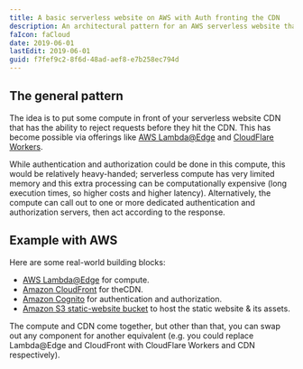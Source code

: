 ```yaml
---
title: A basic serverless website on AWS with Auth fronting the CDN
description: An architectural pattern for an AWS serverless website that performs authentication and authorization in front of the CDN.
faIcon: faCloud
date: 2019-06-01
lastEdit: 2019-06-01
guid: f7fef9c2-8f6d-48ad-aef8-e7b258ec794d
---
```



## The general pattern

The idea is to put some <a title="ability to run code">compute</a> in front of your <a title="A website that runs and renders entirely in the browser, as opposed to sites which, traditionally, get rendered on a server and only then are displayed in the browser.">serverless website</a> CDN that has the ability to reject requests before they hit the CDN. This has become possible via offerings like [AWS Lambda@Edge](https://docs.aws.amazon.com/lambda/latest/dg/lambda-edge.html) and [CloudFlare Workers](https://www.cloudflare.com/products/cloudflare-workers/).

While authentication and authorization could be done in this compute, this would be relatively heavy-handed; serverless
compute has very limited memory and this extra processing can be computationally
expensive (long execution times, so higher costs and higher latency). Alternatively, the compute can
call out to one or more dedicated authentication and authorization servers, then
act according to the response.

<GeneralArchitecture />

## Example with AWS

Here are some real-world building blocks:

- [AWS Lambda@Edge](https://docs.aws.amazon.com/lambda/latest/dg/lambda-edge.html) for compute.
- [Amazon CloudFront](https://aws.amazon.com/cloudfront/) for theCDN.
- [Amazon Cognito](https://aws.amazon.com/cognito/) for authentication and authorization.
- [Amazon S3 static-website bucket](https://docs.aws.amazon.com/AmazonS3/latest/dev/WebsiteHosting.html) to host the static website & its assets.

The compute and CDN come together, but other than that, you can swap out any component for another equivalent (e.g. you could replace Lambda@Edge and CloudFront with CloudFlare Workers and CDN respectively).

<AWSArchitecture />
